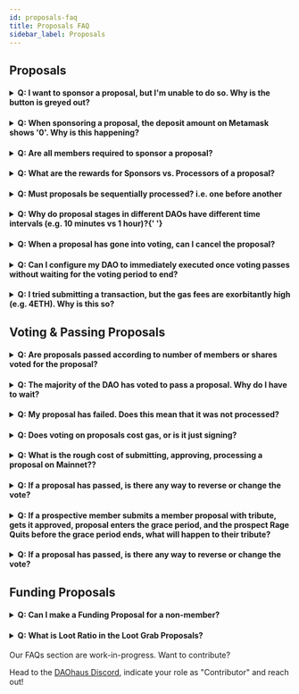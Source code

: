 ```yaml
---
id: proposals-faq
title: Proposals FAQ
sidebar_label: Proposals
---
```



## Proposals

<h4>
  <details>
    <summary>
      Q: I want to sponsor a proposal, but I'm unable to do so. Why is the
      button is greyed out?
    </summary>
    <p>&nbsp;</p>
    A: Check to make sure you have enough wxDAI to sponsor the proposal.
    <summary>Q: Who can submit proposals?</summary>
    <p>&nbsp;</p>
    A: Anyone can submit a proposal, but only share holders in the DAO can sponsor
    proposals into voting and vote.
  </details>
</h4>

<h4>
  <details>
    <summary>
      Q: When sponsoring a proposal, the deposit amount on Metamask shows '0'.
      Why is this happening?
    </summary>
    <p>&nbsp;</p>
    A: The amount will be sent in WETH, not ETH so it will not show in the
    wallet transaction window.
    <img alt='metamask-zero' src={useBaseUrl('img/metamask-0.png')} />
    <summary>
      Q: I want to sponsor a proposal, but I'm unable to do so as the button is
      greyed out
    </summary>
    <p>&nbsp;</p>
    A: Check to make sure you have enough wxDAI to sponsor the proposal.
  </details>
</h4>

<h4>
  <details>
    <summary>Q: Are all members required to sponsor a proposal?</summary>
    <p>&nbsp;</p>
    A: No, only 1 member is required to sponsor a proposal.
  </details>
</h4>

<h4>
  <details>
    <summary>
      Q: What are the rewards for Sponsors vs. Processors of a proposal?
    </summary>
    <p>&nbsp;</p>
    A: When a proposal is processed, the sponsor will receive his initial
    deposit minus processing reward. The member who processed the proposal will
    receive the processing reward (set by the DAO).
  </details>
</h4>

<h4>
  <details>
    <summary>
      Q: Must proposals be sequentially processed? i.e. one before another
    </summary>
    <p>&nbsp;</p>
    A: Yes.
  </details>
</h4>

<h4>
  <details>
    <summary>
      Q: Why do proposal stages in different DAOs have different time intervals
      (e.g. 10 minutes vs 1 hour)?{' '}
    </summary>
    <p>&nbsp;</p>
    A: This depends on the period duration that was set up during the summoning
    of the DAO. If an interval of 1 hour was chosen, a sponsored proposal will
    go into the queue and go for voting in the period of 1 hour.
  </details>
</h4>

<h4>
  <details>
    <summary>
      Q: When a proposal has gone into voting, can I cancel the proposal?
    </summary>
    <p>&nbsp;</p>
    A: No, you can only vote 'No' to ensure the proposal does not pass.
  </details>
</h4>

<h4>
  <details>
    <summary>
      Q: Can I configure my DAO to immediately executed once voting passes without waiting for the voting period to end? 
    </summary>
    <p>&nbsp;</p>
    A: Proposals made against the main treasury would require the voting and grace period to pass before they can be executed. Alternatively, you can have a side 'Minion Safe vault' that can be executed early if some quorum is meet (i.e. some number of total shares voted Yes).
  </details>
</h4>


<h4>
  <details>
    <summary>
      Q: I tried submitting a transaction, but the gas fees are exorbitantly high (e.g. 4ETH). Why is this so?
    </summary>
    <p>&nbsp;</p>
    A: This could be because of a contract error or if the token is not approved for use. You may want to check that you're connected to the wallet, approved the token & the smart contract contents in your transaction.
  </details>
</h4>

## Voting & Passing Proposals

<h4>
  <details>
    <summary>
      Q: Are proposals passed according to number of members or shares voted for
      the proposal?
    </summary>
    <p>&nbsp;</p>
    A: The proposal will pass as long as majority of votes go to either "Yes" or
    "No". The number of members voting for a proposal is usually secondary and
    triggered only in extreme cases.
  </details>
</h4>

<h4>
  <details>
    <summary>
      Q: The majority of the DAO has voted to pass a proposal. Why do I have to
      wait?
    </summary>
    <p>&nbsp;</p>
    A: After a proposal has passed from voting, the DAO has to wait for the
    voting and grace period to pass before processing the proposal. The
    durations for these are set when you summon your DAO. You can also set a
    "Quorum Threshold" so that the voting period is shortened with consensus.
  </details>
</h4>

<h4>
  <details>
    <summary>
      Q: My proposal has failed. Does this mean that it was not processed?
    </summary>
    <p>&nbsp;</p>
    A: After the voting period has ended, when a proposal is ready to be
    processed, you will see whether or not the proposal passed/failed. If no one
    voted on the proposal, it will automatically fail. It will also fail if the
    action outlined in the proposal cannot be executed, such as sending 500
    wxDAI from your DAO to an Externally Owned Account (EOA), when your DAO
    doesn't actually hold 500 wxDAI.
  </details>
</h4>

<h4>
  <details>
    <summary>
      Q: Does voting on proposals cost gas, or is it just signing?
    </summary>
    <p>&nbsp;</p>
    A: It costs gas, but it should only require 1 yes vote if there is soft
    consensus achieved before voting.
  </details>
</h4>

<h4>
  <details>
    <summary>
      Q: What is the rough cost of submitting, approving, processing a proposal
      on Mainnet??
    </summary>
    <p>&nbsp;</p>
    A: It's around ~$100 (That said, this is context and time dependent during
    the time of this Q&A).
  </details>
</h4>

<h4>
  <details>
    <summary>
      Q: If a proposal has passed, is there any way to reverse or change the
      vote?
    </summary>
    <p>&nbsp;</p>
    A: If the proposal has been passed by majority of votes, there is no way to
    reverse the proposal. However, if the proposal is in "Voting", you can
    persuade other members to vote "No" to prevent the proposal from passing.
  </details>
</h4>

<h4>
  <details>
    <summary>
      Q: If a prospective member submits a member proposal with tribute, gets it
      approved, proposal enters the grace period, and the prospect Rage Quits
      before the grace period ends, what will happen to their tribute?
    </summary>
    <p>&nbsp;</p>
    A: If their shares are more than the dilution bound setting (e.g. 1/3), the
    proposal would fail when they rage quit. When a member submits a membership
    proposal, their tribute goes into the escrow and goes into the treasury only
    when the proposal is passed and processed. If the member rage quits before
    the processing, they can only take their current fair share of the treasury.
  </details>
</h4>

<h4>
  <details>
    <summary>
      Q: If a proposal has passed, is there any way to reverse or change the
      vote?
    </summary>
    <p>&nbsp;</p>
    A: If the proposal has been passed by majority of votes, there is no way to
    reverse the proposal. However, if the proposal is in "Voting", you can
    persuade other members to vote "No" to prevent the proposal from passing.
  </details>
</h4>

## Funding Proposals

<h4>
  <details>
    <summary>Q: Can I make a Funding Proposal for a non-member?</summary>
    <p>&nbsp;</p>
    A: Yes you can, when filling out the details of the proposal, enter the
    address you want funds sent to in the field `applicant address`.
  </details>
</h4>

<h4>
  <details>
    <summary>Q: What is Loot Ratio in the Loot Grab Proposals? </summary>
    <p>&nbsp;</p>
    A: THe DAO Ratio is a ratio for DAO members to follow when requesting loot for their tributes (e.g. 100 WXDAI = 10 Loot).
  </details>
</h4>


Our FAQs section are work-in-progress. Want to contribute?

Head to the [DAOhaus Discord](https://discord.gg/daohaus), indicate your role as "Contributor" and reach out!
